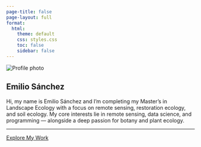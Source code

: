 ```yaml
---
page-title: false
page-layout: full
format:
  html:
    theme: default
    css: styles.css
    toc: false
    sidebar: false
---
```


<div class="hero">

<img src="resources/portrait_outdoor_crop.jpg" alt="Profile photo" class="hero-photo">

## Emilio Sánchez

Hi, my name is Emilio Sánchez and I'm completing my Master's in Landscape Ecology with a focus on remote sensing, restoration ecology, and soil ecology. My core interests lie in remote sensing, data science, and programming — alongside a deep passion for botany and plant ecology.

<hr class="hero-separator">

<div class="hero-links">
  <a href="pages/projects.qmd" class="btn btn-primary">Explore My Work</a>

  <a href="https://github.com/ESA99" class="icon-link" target="_blank">
    <i class="bi bi-github"></i>
  </a>

  <a href="https://orcid.org/0009-0004-0348-5434" class="icon-link" target="_blank">
    <i class="ai ai-orcid"></i>
  </a>
</div>

</div>

